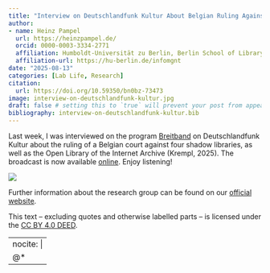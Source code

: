 ```yaml
---
title: "Interview on Deutschlandfunk Kultur About Belgian Ruling Against Shadow Libraries"
author:
- name: Heinz Pampel
  url: https://heinzpampel.de/
  orcid: 0000-0003-3334-2771
  affiliation: Humboldt-Universität zu Berlin, Berlin School of Library and Information Science (IBI) & Helmholtz Association, Helmholtz Open Science Office
  affiliation-url: https://hu-berlin.de/infomgnt
date: "2025-08-13"
categories: [Lab Life, Research]
citation:
  url: https://doi.org/10.59350/bn0bz-73473
image: interview-on-deutschlandfunk-kultur.jpg
draft: false # setting this to `true` will prevent your post from appearing on your listing page until you're ready!
bibliography: interview-on-deutschlandfunk-kultur.bib
---
```


Last week, I was interviewed on the program [Breitband](https://www.deutschlandfunkkultur.de/tracking-am-handgelenk-was-passiert-mit-den-daten-aus-unseren-wearables-100.html) on Deutschlandfunk Kultur about the ruling of a Belgian court against four shadow libraries, as well as the Open Library of the Internet Archive (Krempl, 2025). The broadcast is now available [online](https://www.deutschlandfunkkultur.de/tracking-am-handgelenk-was-passiert-mit-den-daten-aus-unseren-wearables-100.html). Enjoy listening!

![](interview-on-deutschlandfunk-kultur.jpg)

Further information about the research group can be found on our [official website](http://hu.berlin/infomgnt).

This text – excluding quotes and otherwise labelled parts – is licensed under the [CC BY 4.0 DEED](https://creativecommons.org/licenses/by/4.0/deed.de).

---
nocite: |
  @*
---
